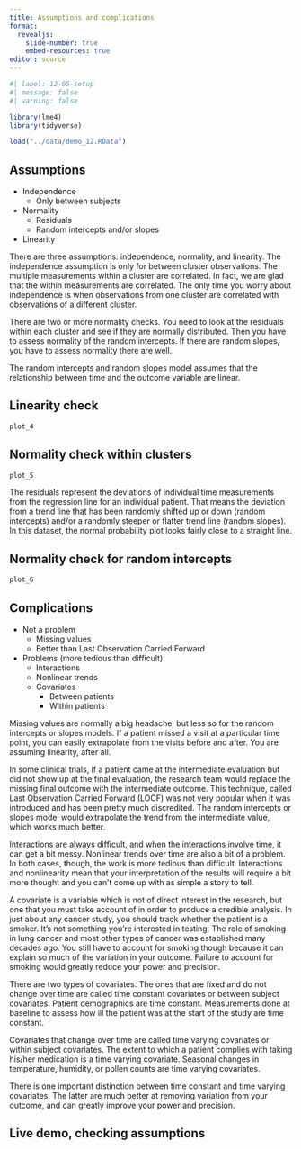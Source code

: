```yaml
---
title: Assumptions and complications
format: 
  revealjs:
    slide-number: true
    embed-resources: true
editor: source
---
```


```r
#| label: 12-05-setup
#| message: false
#| warning: false

library(lme4)
library(tidyverse)

load("../data/demo_12.RData")
```



## Assumptions

-   Independence
    -   Only between subjects
-   Normality
    -   Residuals
    -   Random intercepts and/or slopes
-   Linearity

::: notes

There are three assumptions: independence, normality, and linearity. The independence assumption is only for between cluster observations. The multiple measurements within a cluster are correlated. In fact, we are glad that the within measurements are correlated. The only time you worry about independence is when observations from one cluster are correlated with observations of a different cluster.

There are two or more normality checks. You need to look at the residuals within each cluster and see if they are normally distributed. Then you have to assess normality of the random intercepts. If there are random slopes, you have to assess normality there are well.

The random intercepts and random slopes model assumes that the relationship between time and the outcome variable are linear.

:::

## Linearity check

```r
plot_4
```

## Normality check within clusters

```r
plot_5
```

::: notes
The residuals represent the deviations of individual time measurements from the regression line for an individual patient. That means the deviation from a trend line that has been randomly shifted up or down (random intercepts) and/or a randomly steeper or flatter trend line (random slopes). In this dataset, the normal probability plot looks fairly close to a straight line.
:::

## Normality check for random intercepts

```r
plot_6
```

## Complications

-   Not a problem
    -   Missing values
    -   Better than Last Observation Carried Forward
-   Problems (more tedious than difficult)
    -   Interactions
    -   Nonlinear trends
    -   Covariates
        -   Between patients
        -   Within patients
    
::: notes

Missing values are normally a big headache, but less so for the random intercepts or slopes models. If a patient missed a visit at a particular time point, you can easily extrapolate from the visits before and after. You are assuming linearity, after all.

In some clinical trials, if a patient came at the intermediate evaluation but did not show up at the final evaluation, the research team would replace the missing final outcome with the intermediate outcome. This technique, called Last Observation Carried Forward (LOCF) was not very popular when it was introduced and has been pretty much discredited. The random intercepts or slopes model would extrapolate the trend from the intermediate value, which works much better.

Interactions are always difficult, and when the interactions involve time, it can get a bit messy. Nonlinear trends over time are also a bit of a problem. In both cases, though, the work is more tedious than difficult. Interactions and nonlinearity mean that your interpretation of the results will require a bit more thought and you can't come up with as simple a story to tell.

A covariate is a variable which is not of direct interest in the research, but one that you must take account of in order to produce a credible analysis. In just about any cancer study, you should track whether the patient is a smoker. It's not something you're interested in testing. The role of smoking in lung cancer and most other types of cancer was established many decades ago. You still have to account for smoking though because it can explain so much of the variation in your outcome. Failure to account for smoking would greatly reduce your power and precision.

There are two types of covariates. The ones that are fixed and do not change over time are called time constant covariates or between subject covariates. Patient demographics are time constant. Measurements done at baseline to assess how ill the patient was at the start of the study are time constant. 

Covariates that change over time are called time varying covariates or within subject covariates. The extent to which a patient complies with taking his/her medication is a time varying covariate. Seasonal changes in temperature, humidity, or pollen counts are time varying covariates.

There is one important distinction between time constant and time varying covariates. The latter are much better at removing variation from your outcome, and can greatly improve your power and precision.

:::

## Live demo, checking assumptions

